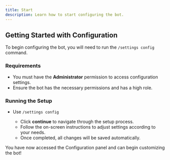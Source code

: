 ```yaml
---
title: Start
description: Learn how to start configuring the bot.
---
```


## Getting Started with Configuration
To begin configuring the bot, you will need to run the ``/settings config`` command.

### Requirements  
- You must have the **Administrator** permission to access configuration settings.  
- Ensure the bot has the necessary permissions and has a high role.

### Running the Setup  
* Use ``/settings config``  

    - Click **continue** to navigate through the setup process.  
    - Follow the on-screen instructions to adjust settings according to your needs.  
    - Once completed, all changes will be saved automatically.  

You have now accessed the Configuration panel and can begin customizing the bot!